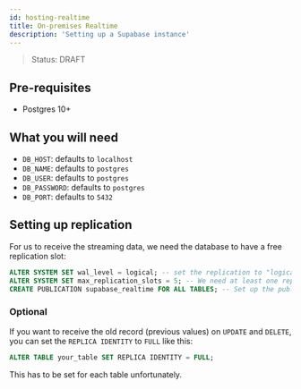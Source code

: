 ```yaml
---
id: hosting-realtime
title: On-premises Realtime
description: 'Setting up a Supabase instance'
---
```


> Status: DRAFT

## Pre-requisites

- Postgres 10+

## What you will need

- `DB_HOST`: defaults to `localhost`
- `DB_NAME`: defaults to `postgres`
- `DB_USER`: defaults to `postgres`
- `DB_PASSWORD`: defaults to `postgres`
- `DB_PORT`: defaults to `5432`


## Setting up replication

For us to receive the streaming data, we need the database to have a free replication slot:

```sql
ALTER SYSTEM SET wal_level = logical; -- set the replication to "logical" 
ALTER SYSTEM SET max_replication_slots = 5; -- We need at least one replication slot to subscribe to
CREATE PUBLICATION supabase_realtime FOR ALL TABLES; -- Set up the publication for us to listen to
```

### Optional

If you want to receive the old record (previous values) on `UPDATE` and `DELETE`, you can set the `REPLICA IDENTITY` to `FULL` like this: 

```sql
ALTER TABLE your_table SET REPLICA IDENTITY = FULL;
```

This has to be set for each table unfortunately.
